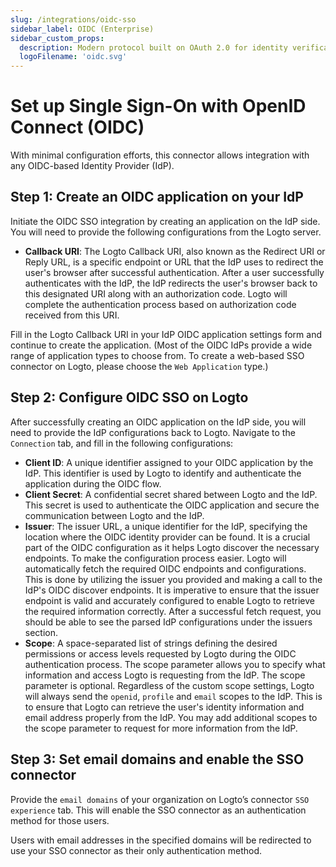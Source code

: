 ```yaml
---
slug: /integrations/oidc-sso
sidebar_label: OIDC (Enterprise)
sidebar_custom_props:
  description: Modern protocol built on OAuth 2.0 for identity verification in web and mobile apps.
  logoFilename: 'oidc.svg'
---
```



# Set up Single Sign-On with OpenID Connect (OIDC)

With minimal configuration efforts, this connector allows integration with any OIDC-based Identity Provider (IdP).

<GuideTip />

## Step 1: Create an OIDC application on your IdP

Initiate the OIDC SSO integration by creating an application on the IdP side. You will need to provide the following configurations from the Logto server.

- **Callback URI**: The Logto Callback URI, also known as the Redirect URI or Reply URL, is a specific endpoint or URL that the IdP uses to redirect the user's browser after successful authentication. After a user successfully authenticates with the IdP, the IdP redirects the user's browser back to this designated URI along with an authorization code. Logto will complete the authentication process based on authorization code received from this URI.

Fill in the Logto Callback URI in your IdP OIDC application settings form and continue to create the application. (Most of the OIDC IdPs provide a wide range of application types to choose from. To create a web-based SSO connector on Logto, please choose the `Web Application` type.)

## Step 2: Configure OIDC SSO on Logto

After successfully creating an OIDC application on the IdP side, you will need to provide the IdP configurations back to Logto. Navigate to the `Connection` tab, and fill in the following configurations:

- **Client ID**: A unique identifier assigned to your OIDC application by the IdP. This identifier is used by Logto to identify and authenticate the application during the OIDC flow.
- **Client Secret**: A confidential secret shared between Logto and the IdP. This secret is used to authenticate the OIDC application and secure the communication between Logto and the IdP.
- **Issuer**: The issuer URL, a unique identifier for the IdP, specifying the location where the OIDC identity provider can be found. It is a crucial part of the OIDC configuration as it helps Logto discover the necessary endpoints.
  To make the configuration process easier. Logto will automatically fetch the required OIDC endpoints and configurations. This is done by utilizing the issuer you provided and making a call to the IdP's OIDC discover endpoints. It is imperative to ensure that the issuer endpoint is valid and accurately configured to enable Logto to retrieve the required information correctly.
  After a successful fetch request, you should be able to see the parsed IdP configurations under the issuers section.
- **Scope**: A space-separated list of strings defining the desired permissions or access levels requested by Logto during the OIDC authentication process. The scope parameter allows you to specify what information and access Logto is requesting from the IdP.
  The scope parameter is optional. Regardless of the custom scope settings, Logto will always send the `openid`, `profile` and `email` scopes to the IdP.
  This is to ensure that Logto can retrieve the user's identity information and email address properly from the IdP. You may add additional scopes to the scope parameter to request for more information from the IdP.

## Step 3: Set email domains and enable the SSO connector

Provide the `email domains` of your organization on Logto’s connector `SSO experience` tab. This will enable the SSO connector as an authentication method for those users.

Users with email addresses in the specified domains will be redirected to use your SSO connector as their only authentication method.
